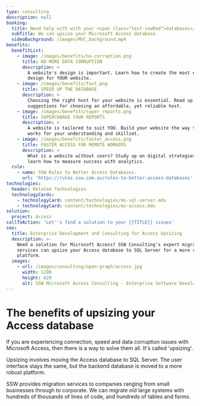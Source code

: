 ```yaml
---
type: consulting
description: null
booking:
  title: Need help with with your <span class="text-sswRed">databases</span>?
  subTitle: We can upsize your Microsoft Access database
  videoBackground: /images/MVC_background.mp4
benefits:
  benefitList:
    - image: /images/benefits/no-corruption.png
      title: NO MORE DATA CORRUPTION
      description: >
        A website's design is important. Learn how to create the most effective
        design for YOUR website.
    - image: /images/benefits/fast.png
      title: SPEED UP THE DATABASE
      description: >
        Choosing the right host for your website is essential. Read up on
        suggestions for choosing an affordable, yet reliable host.
    - image: /images/benefits/super_reports.png
      title: SUPERCHARGE YOUR REPORTS
      description: >
        A website is tailored to suit YOU. Build your website the way that best
        works for your understanding and skillset.
    - image: /images/benefits/faster_access.png
      title: FASTER ACCESS FOR REMOTE WORKERS
      description: >
        What is a website without users? Study up on digital strategies and
        learn how to measure success with analytics.
  rule:
    - name: SSW Rules to Better Access Databases.
      url: 'https://rules.ssw.com.au/rules-to-better-access-databases'
technologies:
  header: Related Technologies
  technologyCards:
    - technologyCard: content/technologies/ms-sql-server.mdx
    - technologyCard: content/technologies/ms-access.mdx
solution:
  project: Access
callToAction: 'Let''s find a solution to your {{TITLE}} issues'
seo:
  title: Enterprise Development and Consulting for Access Upsizing
  description: >-
    Need a solution for Microsoft Access? SSW Consulting's expert migration
    services can upsize your Access database to SQL Server for a more reliable
    platform.
  images:
    - url: /images/consulting/open-graph/access.jpg
      width: 1200
      height: 629
      alt: SSW Microsoft Access Consulting - Enterprise Software Development
---
```


<VideoEmbed url="https://www.youtube.com/watch?v=ebRQ-FWSIv4" />

# The benefits of **upsizing your Access database**

If you are experiencing connection, speed and data corruption issues with Microsoft Access, then there is a way to solve them all. It's called 'upsizing'.

Upsizing involves moving the Access database to SQL Server. The user interface stays the same, but the backend database is moved to a more robust platform.

SSW provides migration services to companies ranging from small businesses through to corporate. We can migrate old large systems with hundreds of thousands of lines of code, and hundreds of tables and forms.
